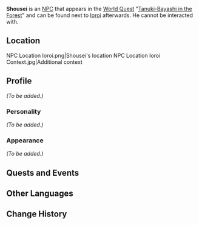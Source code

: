 {{Meta
<!-- Remove this template after adding the missing info -->
|missing_NPC_profile  = yes
}}
{{Character Infobox
|type             = NPC
|image            = NPC Shousei.png
|region           = Inazuma
|affiliation      = Bake-Danuki
|affiliation2     = Youkai
}}
'''Shousei''' is an [[NPC]] that appears in the [[World Quest]] "[[Tanuki-Bayashi in the Forest]]" and can be found next to [[Ioroi]] afterwards. He cannot be interacted with.

==Location==
<gallery>
NPC Location Ioroi.png|Shousei's location
NPC Location Ioroi Context.jpg|Additional context
</gallery>

==Profile==
<!-- detailed story/lore information goes here -->
''(To be added.)''

===Personality===
''(To be added.)''

===Appearance===
''(To be added.)''

==Quests and Events==
{{Quests and Events}}

==Other Languages==
{{Other Languages|default_hidden = 1
|en      = Shousei
|zhs     = 证城
|zhs_rm  = Zhèngchéng
|zht     = 證城
|zht_rm  = Zhèngchéng
|ja      = 証城
|ja_rm   = Shousei
|ko      = 쇼우세이
|ko_rm   = Syousei
|es      = Shousei
|fr      = Shousei
|ru      = Сёсэй
|th      = Shousei
|vi      = Shousei
|de      = Shousei
|id      = Shousei
|pt      = Shousei
|tr      = 
|it      = 
}}

==Change History==
{{Change History|2.0}}